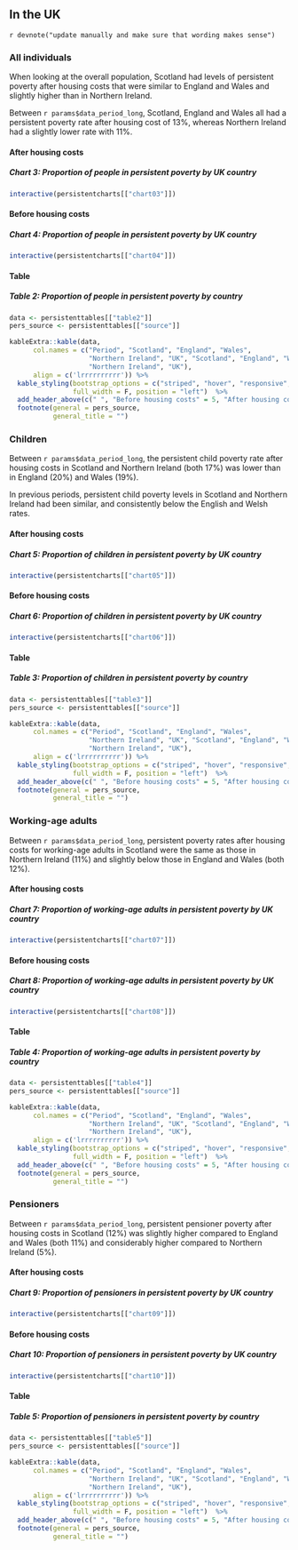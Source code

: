 ## In the UK

`r devnote("update manually and make sure that wording makes sense")`

### All individuals {.tabset}

When looking at the overall population, Scotland had levels of persistent poverty after housing costs that were similar to England and Wales and slightly higher than in Northern Ireland.

Between `r params$data_period_long`, Scotland, England and Wales all had a persistent poverty rate after housing cost of 13%, whereas Northern Ireland had a slightly lower rate with 11%. 

#### After housing costs

##### Chart 3: Proportion of people in persistent poverty by UK country
```{r chart03}
interactive(persistentcharts[["chart03"]])
```

#### Before housing costs

##### Chart 4: Proportion of people in persistent poverty by UK country
```{r chart04}
interactive(persistentcharts[["chart04"]])
```

#### Table

##### Table 2: Proportion of people in persistent poverty by country {#table2}
```{r table2}

data <- persistenttables[["table2"]]
pers_source <- persistenttables[["source"]]

kableExtra::kable(data, 
      col.names = c("Period", "Scotland", "England", "Wales", 
                    "Northern Ireland", "UK", "Scotland", "England", "Wales", 
                    "Northern Ireland", "UK"),
      align = c('lrrrrrrrrrr')) %>%
  kable_styling(bootstrap_options = c("striped", "hover", "responsive", "condensed"),
                full_width = F, position = "left")  %>%
  add_header_above(c(" ", "Before housing costs" = 5, "After housing costs" = 5)) %>%
  footnote(general = pers_source,
           general_title = "")
```

### Children {.tabset}

Between `r params$data_period_long`, the persistent child poverty rate after housing costs in Scotland and Northern Ireland (both 17%) was lower than in England (20%) and Wales (19%). 

In previous periods, persistent child poverty levels in Scotland and Northern Ireland had been similar, and consistently below the English and Welsh rates. 

#### After housing costs

##### Chart 5: Proportion of children in persistent poverty by UK country
```{r chart05}
interactive(persistentcharts[["chart05"]])
```

#### Before housing costs

##### Chart 6: Proportion of children in persistent poverty by UK country
```{r chart06}
interactive(persistentcharts[["chart06"]])
```

#### Table

##### Table 3: Proportion of children in persistent poverty by country {#table3}
```{r table3}

data <- persistenttables[["table3"]]
pers_source <- persistenttables[["source"]]

kableExtra::kable(data, 
      col.names = c("Period", "Scotland", "England", "Wales", 
                    "Northern Ireland", "UK", "Scotland", "England", "Wales", 
                    "Northern Ireland", "UK"),
      align = c('lrrrrrrrrrr')) %>%
  kable_styling(bootstrap_options = c("striped", "hover", "responsive", "condensed"),
                full_width = F, position = "left")  %>%
  add_header_above(c(" ", "Before housing costs" = 5, "After housing costs" = 5)) %>%
  footnote(general = pers_source,
           general_title = "")
```

### Working-age adults {.tabset}

Between `r params$data_period_long`, persistent poverty rates after housing costs for working-age adults in Scotland were the same as those in Northern Ireland (11%) and slightly below those in England and Wales (both 12%). 

#### After housing costs

##### Chart 7: Proportion of working-age adults in persistent poverty by UK country
```{r chart07}
interactive(persistentcharts[["chart07"]])
```

#### Before housing costs

##### Chart 8: Proportion of working-age adults in persistent poverty by UK country
```{r chart08}
interactive(persistentcharts[["chart08"]])
```

#### Table

##### Table 4: Proportion of working-age adults in persistent poverty by country {#table4}
```{r table4}

data <- persistenttables[["table4"]]
pers_source <- persistenttables[["source"]]

kableExtra::kable(data, 
      col.names = c("Period", "Scotland", "England", "Wales", 
                    "Northern Ireland", "UK", "Scotland", "England", "Wales", 
                    "Northern Ireland", "UK"),
      align = c('lrrrrrrrrrr')) %>%
  kable_styling(bootstrap_options = c("striped", "hover", "responsive", "condensed"),
                full_width = F, position = "left")  %>%
  add_header_above(c(" ", "Before housing costs" = 5, "After housing costs" = 5)) %>%
  footnote(general = pers_source,
           general_title = "")
```

### Pensioners {.tabset}

Between `r params$data_period_long`, persistent pensioner poverty after housing costs in Scotland (12%) was slightly higher compared to England and Wales (both 11%) and considerably higher compared to Northern Ireland (5%).

#### After housing costs

##### Chart 9: Proportion of pensioners in persistent poverty by UK country
```{r chart09}
interactive(persistentcharts[["chart09"]])
```

#### Before housing costs

##### Chart 10: Proportion of pensioners in persistent poverty by UK country
```{r chart10}
interactive(persistentcharts[["chart10"]])
```

#### Table

##### Table 5: Proportion of pensioners in persistent poverty by country {#table5}
```{r table5}

data <- persistenttables[["table5"]]
pers_source <- persistenttables[["source"]]

kableExtra::kable(data, 
      col.names = c("Period", "Scotland", "England", "Wales", 
                    "Northern Ireland", "UK", "Scotland", "England", "Wales", 
                    "Northern Ireland", "UK"),
      align = c('lrrrrrrrrrr')) %>%
  kable_styling(bootstrap_options = c("striped", "hover", "responsive", "condensed"),
                full_width = F, position = "left")  %>%
  add_header_above(c(" ", "Before housing costs" = 5, "After housing costs" = 5)) %>%
  footnote(general = pers_source,
           general_title = "")
```
